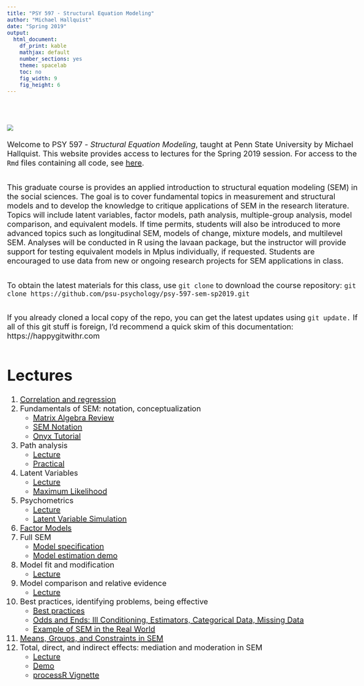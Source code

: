 ```yaml
---
title: "PSY 597 - Structural Equation Modeling"
author: "Michael Hallquist"
date: "Spring 2019"
output:
  html_document:
    df_print: kable
    mathjax: default
    number_sections: yes
    theme: spacelab
    toc: no
    fig_width: 9 
    fig_height: 6 
---
```

<style type="text/css">
body{ font-size: 20px; max-width: 1600px; margin: auto; padding: 1em; }
code.r{ font-size: 20px; }
p { padding-top: 10px; padding-bottom: 10px; }
pre { font-size: 16px; }
</style>
<br/><br/>
![](https://www.r-project.org/Rlogo.png)
<br/><br/>
Welcome to PSY 597 - *Structural Equation Modeling*, taught at Penn State University by Michael Hallquist. This website provides access to lectures for the Spring 2019 session. For access to the `Rmd` files containing all code, see [here](https://github.com/psu-psychology/psy-597-sem-sp2019).

This graduate course is provides an applied introduction to structural equation modeling (SEM) in the social sciences.  The goal is to cover fundamental topics in measurement and structural models and to develop the knowledge to critique applications of SEM in the research literature. Topics will include latent variables, factor models, path analysis, multiple-group analysis, model comparison, and equivalent models. If time permits, students will also be introduced to more advanced topics such as longitudinal SEM, models of change, mixture models, and multilevel SEM. Analyses will be conducted in R using the lavaan package, but the instructor will provide support for testing equivalent models in Mplus individually, if requested. Students are encouraged to use data from new or ongoing research projects for SEM applications in class.

To obtain the latest materials for this class, use `git clone` to download the course repository: 
`git clone https://github.com/psu-psychology/psy-597-sem-sp2019.git`

If you already cloned a local copy of the repo, you can get the latest updates using `git update.` If all of this git stuff is foreign, I'd recommend a quick skim of this documentation: https://happygitwithr.com

# Lectures

1.  [Correlation and regression](01_correlation_regression/01_Correlation_and_Regression.html)
2.  Fundamentals of SEM: notation, conceptualization
      - [Matrix Algebra Review](02_sem_basics/matrix_algebra_review.html)
      - [SEM Notation](02_sem_basics/sem_notation.html)
      - [Onyx Tutorial](02_sem_basics/onyx_tutorial/Onyx.html)
3.  Path analysis
      - [Lecture](03_path_models/path_analysis_fundamental.html)
      - [Practical](03_path_models/path_analysis_demo.html)
4.  Latent Variables
    -  [Lecture](04_latent_variables_estimation/latent_variables.html)
    -  [Maximum Likelihood](04_latent_variables_estimation/maximum_likelihood.html)
5.  Psychometrics
    - [Lecture](05_psychometrics/psychometrics_overview.html)
    - [Latent Variable Simulation](05_psychometrics/lv_sim.html)
6.  [Factor Models](06_factor_models/factor_models.html)
7.  Full SEM
    -  [Model specification](07_full_sem/full_sem_specification.html)
    -  [Model estimation demo](07_full_sem/full_sem_demo.html)
8.  Model fit and modification
    -  [Lecture](08_fit/sem_fit_modification.html)
9.  Model comparison and relative evidence
    -  [Lecture](09_model_comparison/model_comparison.html)
10. Best practices, identifying problems, being effective
    - [Best practices](10_best_practices/best_practices.html)
    - [Odds and Ends: Ill Conditioning, Estimators, Categorical Data, Missing Data](10_best_practices/important_odds_and_ends.html)
    - [Example of SEM in the Real World](10_best_practices/pd_example.html)
11. [Means, Groups, and Constraints in SEM](11_invariance_groups/invariance_groups_constraints.html)
12. Total, direct, and indirect effects: mediation and moderation in SEM
    - [Lecture](12_mediation_moderation/mediation_moderation.html)
    - [Demo](12_mediation_moderation/mediation_moderation_demo.html)
    - [processR Vignette](12_mediation_moderation/processR.html)
